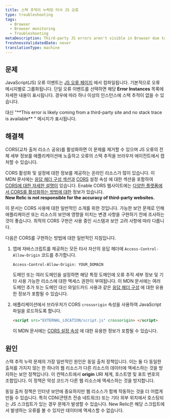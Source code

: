 ```yaml
---
title: 스택 추적이 누락된 타사 JS 오류
type: troubleshooting
tags:
  - Browser
  - Browser monitoring
  - Troubleshooting
metaDescription: Third-party JS errors aren't visible in Browser due to the same origin policy. Use cross-origin resource sharing (CORS) to solve this problem.
freshnessValidatedDate: never
translationType: machine
---
```


## 문제

JavaScript(JS) 오류 이벤트는 [<InlinePopover type="browser"/>JS 오류 페이지](/docs/browser/new-relic-browser/browser-pro-features/javascript-errors-page-examining-errors-over-time) 에서 컴파일됩니다. 기본적으로 오류 메시지별로 그룹화됩니다. 단일 오류 이벤트를 선택하면 해당 <DNT>**Error Instances**</DNT> 목록에 자세한 내용이 표시됩니다. 경우에 따라 하나 이상의 인스턴스에 스택 추적이 없을 수 있습니다.

<Callout variant="tip">
  대신 "<DNT>**This error is likely coming from a third-party site and no stack trace is available**</DNT> " 메시지가 표시됩니다.
</Callout>

## 해결책

CORS(교차 출처 리소스 공유)를 활성화하면 이 문제를 제거할 수 있으며 JS 오류의 전체 세부 정보를 애플리케이션에 노출하고 오류의 스택 추적을 브라우저 에이전트에서 캡처할 수 있습니다.

CORS 활성화 및 설정에 대한 정보를 제공하는 온라인 리소스가 많이 있습니다. 이 MDN 문서에는 [응답 헤더 구성 섹션과](https://developer.mozilla.org/en-US/docs/Web/HTTP/CORS#The_HTTP_response_headers) [CORS](https://developer.mozilla.org/en-US/docs/Web/HTML/CORS_settings_attributes) 설정 속성 에 대한 섹션을 포함하여 [CORS에 대한 자세한 설명이](https://developer.mozilla.org/en-US/docs/Web/HTTP/CORS) 있습니다. Enable CORS 웹사이트에는 [다양한 플랫폼에서 CORS를 활성화하는 방법에 대한](http://enable-cors.org/server.html) 정보가 있습니다.  
<DNT>**New Relic is not responsible for the accuracy of third-party websites.**</DNT>

<Callout variant="caution">
  이 문서는 CORS 사용에 대한 일반적인 소개를 위한 것입니다. 가능한 보안 문제로 인해 애플리케이션 또는 리소스의 보안에 영향을 미치는 변경 사항을 구현하기 전에 조사하는 것이 좋습니다. 최적의 CORS 구현은 사용 중인 시스템과 보안 고려 사항에 따라 다릅니다.
</Callout>

다음은 CORS를 구현하는 방법에 대한 일반적인 지침입니다.

1. 앱에 자바스크립트를 제공하는 모든 타사 자산의 응답 헤더에 `Access-Control-Allow-Origin` 코드를 추가합니다.

   ```
   Access-Control-Allow-Origin: YOUR_DOMAIN
   ```

   도메인 또는 여러 도메인을 설정하면 해당 특정 도메인에 오류 추적 세부 정보 및 기타 사용 가능한 리소스에 대한 액세스 권한이 부여됩니다. 이 MDN 문서에는 여러 도메인 추가 또는 도메인 대신 와일드카드 사용과 같은 [응답 헤더 구성](https://developer.mozilla.org/en-US/docs/Web/HTTP/CORS#The_HTTP_response_headers) 에 대한 유용한 정보가 포함될 수 있습니다.

2. 애플리케이션에서 브라우저가 CORS `crossorigin` 속성을 사용하여 JavaScript 파일을 로드하도록 합니다.

   ```html
   <script src="EXTERNAL_LOCATION/script.js" crossorigin> </script>
   ```

   이 MDN 문서에는 [CORS 설정 속성](https://developer.mozilla.org/en-US/docs/Web/HTML/CORS_settings_attributes) 에 대한 유용한 정보가 포함될 수 있습니다.

## 원인

스택 추적 누락 문제의 가장 일반적인 원인은 동일 출처 정책입니다. 이는 둘 다 동일한 출처를 가지지 않는 한 하나의 웹 리소스가 다른 리소스의 데이터에 액세스하는 것을 방지하는 보안 정책입니다. 이 컨텍스트에서 <DNT>**origin**</DNT> URI 체계, 호스트명 및 포트 번호의 조합입니다. 이 정책은 악성 코드가 다른 웹 리소스에 액세스하는 것을 방지합니다.

동일 출처 정책은 인터넷 보안에 중요하지만 웹 리소스가 함께 작동하는 것을 더 어렵게 만들 수 있습니다. 특히 CDN(콘텐츠 전송 네트워크) 또는 기타 외부 위치에서 호스팅되는 JS 스크립트가 있는 경우 문제가 발생할 수 있습니다. New Relic은 해당 스크립트에서 발생하는 오류를 볼 수 있지만 데이터에 액세스할 수 없습니다.